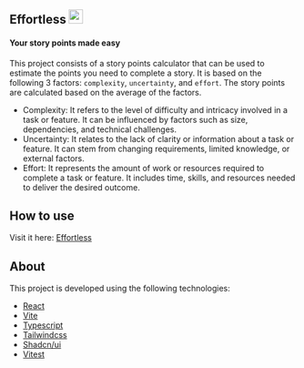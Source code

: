 ## Effortless <img src="src/app/assets/logo.png" width="25" alt="green head looking right">

#### Your story points made easy

This project consists of a story points calculator that can be used to estimate the points you need to complete a story. It is based on the following 3 factors: `complexity`, `uncertainty`, and `effort`. The story points are calculated based on the average of the factors.

- Complexity: It refers to the level of difficulty and intricacy involved in a task or feature. It can be influenced by factors such as size, dependencies, and technical challenges.
- Uncertainty: It relates to the lack of clarity or information about a task or feature. It can stem from changing requirements, limited knowledge, or external factors.
- Effort: It represents the amount of work or resources required to complete a task or feature. It includes time, skills, and resources needed to deliver the desired outcome.

## How to use

Visit it here: [Effortless](https://william-cesar.github.io/effortless)

## About

This project is developed using the following technologies:

- [React](https://reactjs.org/)
- [Vite](https://vitejs.dev/)
- [Typescript](https://www.typescriptlang.org/)
- [Tailwindcss](https://tailwindcss.com/)
- [Shadcn/ui](https://ui.shadcn.com/)
- [Vitest](https://vitest.dev/)
